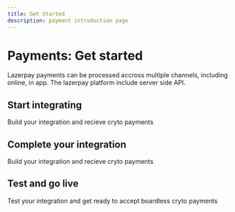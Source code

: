 ```yaml
---
title: Get Started
description: payment introduction page
---
```



# Payments: Get started

Lazerpay payments can be processed accross multiple channels, including online,
in app. The lazerpay platform include server side API.

<Divider className='max-w-100 mb-4' />

## Start integrating

Build your integration and recieve cryto payments

<GetstartedCard />

<Divider className='max-w-100 mb-4' />

## Complete your integration

Build your integration and recieve cryto payments

<CompleteIntegration/>

<Divider className='max-w-100 mb-4' />

## Test and go live

Test your integration and get ready to accept boardless cryto payments

<TestAndGoLive/>

<Divider className='max-w-100 mt-2 mb-8' />

<Pagination/>

